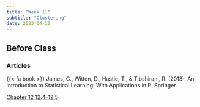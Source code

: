 ```yaml
---
title: "Week 11"
subtitle: "Clustering"
date: 2023-04-10
---
```

## Before Class

### Articles

{{< fa book >}} James, G., Witten, D., Hastie, T., & Tibshirani, R. (2013). An Introduction to Statistical Learning: With Applications in R. Springer.

[Chapter 12 12.4-12.5](https://hastie.su.domains/ISLR2/ISLRv2_website.pdf)


